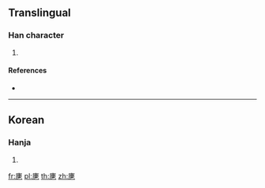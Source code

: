 ==Translingual==

===Han character===
{{Han char|rn=5|rad=乙|as=10|sn=11|four=|canj=IJJN|ids=⿸广⿱車乙}}

# {{defn|Han|sort=乙10}}

====References====
* {{Han ref|kx=0084.321|dkj=|dj=|hdz=|uh=3423|ud=13347|bh=|bd=}}

----

==Korean==

===Hanja===
{{ko-hanja|hangeul=골|rv=gol|mr=kol|y=kol}}

# {{defn|lang=ko|sort=乙10}}

[[fr:㐣]]
[[pl:㐣]]
[[th:㐣]]
[[zh:㐣]]